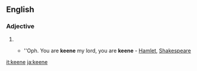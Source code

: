 {{also|Keene}}
==English==

===Adjective===
{{en-adj}}

# {{archaic spelling of|keen|lang=en}}
#* {{rfdate}} ''Oph. You are '''keene''' my lord, you are '''keene''' - [http://books.google.com/books?id=w1kJAAAAQAAJ&pg=RA1-PA54-IA1&dq=keene+Shakespeare Hamlet], [[Shakespeare]]

[[it:keene]]
[[ja:keene]]